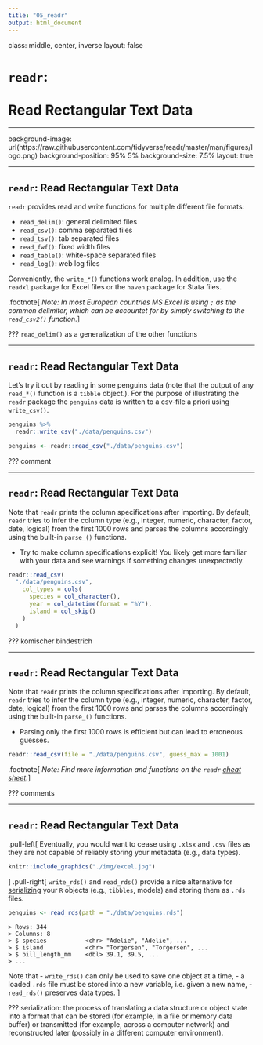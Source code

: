 ```yaml
---
title: "05_readr"
output: html_document
---
```


class: middle, center, inverse
layout: false

# `readr`:<br><br>Read Rectangular Text Data

---

background-image: url(https://raw.githubusercontent.com/tidyverse/readr/master/man/figures/logo.png)
background-position: 95% 5%
background-size: 7.5%
layout: true

---

## `readr`: Read Rectangular Text Data

`readr` provides read and write functions for multiple different file formats:

- `read_delim()`: general delimited files
- `read_csv()`: comma separated files
- `read_tsv()`: tab separated files
- `read_fwf()`: fixed width files
- `read_table()`: white-space separated files
- `read_log()`: web log files

Conveniently, the `write_*()` functions work analog. In addition, use the `readxl` package for Excel files or the `haven` package for Stata files.

.footnote[
*Note: In most European countries MS Excel is using `;` as the common delimiter, which can be accountet for by simply switching to the `read_csv2()` function.*
]

???
`read_delim()` as a generalization of the other functions

---

## `readr`: Read Rectangular Text Data

Let's try it out by reading in some penguins data (note that the output of any `read_*()` function is a `tibble` object.). For the purpose of illustrating the `readr` package the `penguins` data is written to a csv-file a priori using `write_csv()`.

```r
penguins %>% 
  readr::write_csv("./data/penguins.csv")
```

```r
penguins <- readr::read_csv("./data/penguins.csv")
```

???
comment

---

## `readr`: Read Rectangular Text Data

Note that `readr` prints the column specifications after importing. By default, `readr` tries to infer the column type (e.g., integer, numeric, character, factor, date, logical) from the first 1000 rows and parses the columns accordingly using the built-in `parse_()` functions.

- Try to make column specifications explicit! You likely get more familiar with your data and see warnings if something changes unexpectedly. 
```r
readr::read_csv(
  "./data/penguins.csv",
    col_types = cols(
      species = col_character(),
      year = col_datetime(format = "%Y"),
      island = col_skip()
    )
  )
```

???
komischer bindestrich

---

## `readr`: Read Rectangular Text Data

Note that `readr` prints the column specifications after importing. By default, `readr` tries to infer the column type (e.g., integer, numeric, character, factor, date, logical) from the first 1000 rows and parses the columns accordingly using the built-in `parse_()` functions.

- Parsing only the first 1000 rows is efficient but can lead to erroneous guesses.  
```r
readr::read_csv(file = "./data/penguins.csv", guess_max = 1001)
```

.footnote[
*Note: Find more information and functions on the `readr` [cheat sheet](https://raw.githubusercontent.com/rstudio/cheatsheets/master/data-import.pdf).*
]

???
comments

---

## `readr`: Read Rectangular Text Data

.pull-left[
Eventually, you would want to cease using `.xlsx` and `.csv` files as they are not capable of reliably storing your metadata (e.g., data types).

```r
knitr::include_graphics("./img/excel.jpg")
```
]
.pull-right[
`write_rds()` and `read_rds()` provide a nice alternative for [serializing](https://en.wikipedia.org/wiki/Serialization) your `R` objects (e.g., `tibbles`, models) and storing them as `.rds` files. 
```r
penguins <- read_rds(path = "./data/penguins.rds")
```
```
> Rows: 344
> Columns: 8
> $ species           <chr> "Adelie", "Adelie", ...
> $ island            <chr> "Torgersen", "Torgersen", ...
> $ bill_length_mm    <dbl> 39.1, 39.5, ...
> ...
```
Note that
- `write_rds()` can only be used to save one object at a time,
- a loaded `.rds` file must be stored into a new variable, i.e. given a new name,
- `read_rds()` preserves data types.
]

???
serialization: the process of translating a data structure or object state into a format that can be stored (for example, in a file or memory data buffer) or transmitted (for example, across a computer network) and reconstructed later (possibly in a different computer environment).
